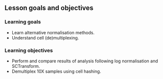 ## Lesson goals and objectives

### Learning goals

<!--
High-level "big picture" objectives of the learning process.
This should be no more than 3 bullet points.
-->

- Learn alternative normalisation methods. 
- Understand cell (de)multiplexing.

### Learning objectives

<!--
More concrete and measurable outputs.
This can range from 3 to 8 bullet points.
-->

- Perform and compare results of analysis following log normalisation and SCTransform. 
- Demultiplex 10X samples using cell hashing.
